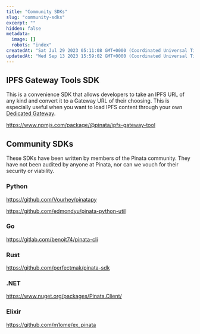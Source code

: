 ```yaml
---
title: "Community SDKs"
slug: "community-sdks"
excerpt: ""
hidden: false
metadata: 
  image: []
  robots: "index"
createdAt: "Sat Jul 29 2023 05:11:08 GMT+0000 (Coordinated Universal Time)"
updatedAt: "Wed Sep 13 2023 15:59:02 GMT+0000 (Coordinated Universal Time)"
---
```


## IPFS Gateway Tools SDK

This is a convenience SDK that allows developers to take an IPFS URL of any kind and convert it to a Gateway URL of their choosing. This is especially useful when you want to load IPFS content through your own [Dedicated Gateway]().

https://www.npmjs.com/package/@pinata/ipfs-gateway-tool

## Community SDKs

These SDKs have been written by members of the Pinata community. They have not been audited by anyone at Pinata, nor can we vouch for their security or viability. 

### Python

https://github.com/Vourhey/pinatapy

https://github.com/edmondyu/pinata-python-util

### Go

https://gitlab.com/benoit74/pinata-cli

### Rust

https://github.com/perfectmak/pinata-sdk

### .NET

https://www.nuget.org/packages/Pinata.Client/

### Elixir

https://github.com/m1ome/ex_pinata

